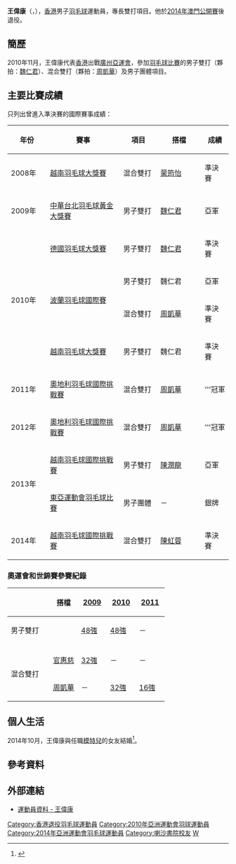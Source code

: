 {{noteTA|G1=Badminton}}
{{Infobox 羽球選手
| playername              = 王偉康 (康sir)
| image                   = 
| size                    = 
| caption                 = 
| birth_name              = 
| date_of_birth           = {{birth_date_and_age|1986|3|31}}<ref name="仁川亞運">{{cite web|title=Profile - WONG Wai Hong|url=https://www.incheon2014ag.org/Sports/Biographies/Athletes_Profile/?ParticCode=5120178&lang=en|publisher=2014年仁川亞運會官方網站|deadurl=yes|archiveurl=https://web.archive.org/web/20150712081254/https://www.incheon2014ag.org/Sports/Biographies/Athletes_Profile/?ParticCode=5120178&lang=en|archivedate=2015-07-12}}{{en}}</ref>
| place_of_birth          = 
| height                  = {{height|m=1.78}}<ref name="仁川亞運"/>
| weight                  = {{weight|kg=70}}<ref name="仁川亞運"/>
| handedness              = 
| country                 = {{HKG}}
| years_retired           = 2014年
| coach                   = 
| event                   = 男子雙打、混合雙打
| highest_ranking         = 第21位（男雙-[[魏仁君|魏仁君]]）<br/>（2010年11月25日）<br/>第23位（混雙-[[周凱華|周凱華]]）<br/>（2011年9月15日）<ref name="highest-ranking">[http://bwfcontent.tournamentsoftware.com/ranking/player.aspx?id=9929&player=108545 BWF World Ranking - Ranking of WONG Wai Hong (51307)] {{Wayback|url=http://bwfcontent.tournamentsoftware.com/ranking/player.aspx?id=9929&player=108545 |date=20210106065038 }}{{en}}</ref>
| date_of_highest_ranking =  
| current_ranking         = 現已退役
| date_of_current_ranking = 
| played                  = 21勝–30負（男單）<br/>35勝–48負（男雙）<br/>62勝–87負（混雙）
| titles                  = 
| bwf_profile             = 44568EF1-7779-4B6B-B199-764BEEF0DDEF
| bwf_id                  = 51307
| updated                 = 2016年6月19日
}}
{{MedalTableTop}}
{{MedalSport | 男子[[羽毛球|羽毛球]]}}
{{MedalCountry | {{HKG}}}}
{{MedalCompetition | [[東亞運動會|東亞運動會]]}}
{{MedalSilver| [[2013年東亞運動會|2013年 天津]] | [[2013年東亞運動會羽毛球比賽|男子團體]] }}
{{MedalBottom}}

'''王偉康'''（{{lang|en|'''WONG Wai Hong, Kiwi'''}}，{{bd|1986年|3月31日}}），[[香港|香港]]男子[[羽毛球|羽毛球]]運動員，專長雙打項目。他於[[2014年澳門羽毛球格蘭披治黃金大獎賽|2014年澳門公開賽]]後退役。

==簡歷==
2010年11月，王偉康代表[[2010年亞洲運動會中國香港代表團|香港]]出戰[[廣州|廣州]][[2010年亞洲運動會|亞運會]]，參加[[2010年亞洲運動會羽毛球比賽|羽毛球比賽]]的男子雙打（夥拍：[[魏仁君|魏仁君]]）、混合雙打（夥拍：[[周凱華|周凱華]]）及男子團體項目。

==主要比賽成績==
只列出曾進入準決賽的國際賽事成績：
{| class=wikitable style="text-align:center; font-size:small;" 
!width="80"|年份
!width="180"|賽事
!width="80"|項目
!width="100"|搭檔
!width="50"|成績
|-
!rowspan="1"|2008年
|[[2008年越南羽毛球大獎賽|越南羽毛球大獎賽]]
|混合雙打
|[[蒙筠怡|蒙筠怡]]
|bgcolor="#b8860b"|準決賽
|-
!rowspan="1"|2009年
|[[2009年中華台北羽球公開賽|中華台北羽毛球黃金大獎賽]]
|男子雙打
|[[魏仁君|魏仁君]]
|bgcolor="silver"|亞軍
|-
!rowspan="4"|2010年
|[[2010年德國羽毛球大獎賽|德國羽毛球大獎賽]]
|男子雙打
|[[魏仁君|魏仁君]]
|bgcolor="#b8860b"|準決賽
|-
|rowspan="2"|[[2010年波蘭羽毛球國際賽|波蘭羽毛球國際賽]]
|男子雙打
|魏仁君
|bgcolor="silver"|亞軍
|-
|混合雙打
|[[周凱華|周凱華]]
|bgcolor="#b8860b"|準決賽
|-
|[[2010年越南羽毛球大獎賽|越南羽毛球大獎賽]]
|男子雙打
|魏仁君
|bgcolor="#b8860b"|準決賽
|-
!rowspan="1"|2011年
|[[2011年奧地利羽毛球國際挑戰賽|奧地利羽毛球國際挑戰賽]]
|混合雙打
|[[周凱華|周凱華]]
|bgcolor="gold"|'''冠軍
|-
!rowspan="1"|2012年
|[[2012年奧地利羽毛球國際挑戰賽|奧地利羽毛球國際挑戰賽]]
|混合雙打
|[[周凱華|周凱華]]
|bgcolor="gold"|'''冠軍
|-
!rowspan="2"|2013年
|[[2013年越南羽毛球國際挑戰賽|越南羽毛球國際挑戰賽]]
|男子雙打
|[[陳潤龍|陳潤龍]]
|bgcolor="silver"|亞軍
|-
|[[2013年東亞運動會羽毛球比賽|東亞運動會羽毛球比賽]]
|男子團體
|－
|bgcolor="silver"|銀牌
|-
!rowspan="1"|2014年
|[[2014年越南羽毛球國際挑戰賽|越南羽毛球國際挑戰賽]]
|混合雙打
|[[陳虹蓉|陳虹蓉]]
|bgcolor="#b8860b"|準決賽
|}
{{BWF賽事級別索引/2007}}

===奧運會和世錦賽參賽紀錄===
{| class=wikitable style="text-align:center; font-size:small;" 
!
!搭檔
!width="50"|[[2009年世界羽毛球錦標賽|2009]]
!width="50"|[[2010年世界羽毛球錦標賽|2010]]
!width="50"|[[2011年世界羽毛球錦標賽|2011]]
|-
!width="80"|男子雙打
|align="left"|{{nowrap|[[魏仁君|魏仁君]]}}
|[[2009年世界羽毛球錦標賽男子雙打項目|48強]]
|[[2010年世界羽毛球錦標賽男子雙打項目|48強]]
|－
|-
|
|-
!rowspan="2" width="80"|混合雙打
|align="left"|[[官惠慈|官惠慈]]
|[[2009年世界羽毛球錦標賽混合雙打項目|32強]]
|－
|－
|-
|align="left"|[[周凱華|周凱華]]
|－
|[[2010年世界羽毛球錦標賽混合雙打項目|32強]]
|[[2011年世界羽毛球錦標賽混合雙打項目|16強]]
|}

==個人生活==
2014年10月，王偉康與任職[[模特兒|模特兒]]的女友結婚<ref>{{cite news|title=王偉康與模特兒女友結束10年愛情長跑|url=http://sportsroad.hk/archives/66075|agency=體路|date=2014-10-25|accessdate=2016-06-19|archive-date=2016-04-09|archive-url=https://web.archive.org/web/20160409235605/http://sportsroad.hk/archives/66075|dead-url=no}}</ref>。

==參考資料==
{{Reflist}}

==外部連結==
*[http://2010gz.hkolympic.org/profile/Wong%20Wai%20Hong.pdf 運動員資料 - 王偉康]{{dead link|date=2018年3月 |bot=InternetArchiveBot |fix-attempted=yes }}

{{DEFAULTSORT:WONG Wai Hong}}
[[Category:香港退役羽毛球運動員|Category:香港退役羽毛球運動員]]
[[Category:2010年亞洲運動會羽球運動員|Category:2010年亞洲運動會羽球運動員]]
[[Category:2014年亞洲運動會羽毛球運動員|Category:2014年亞洲運動會羽毛球運動員]]
[[Category:喇沙書院校友|Category:喇沙書院校友]]
[[Category:王姓|W]]